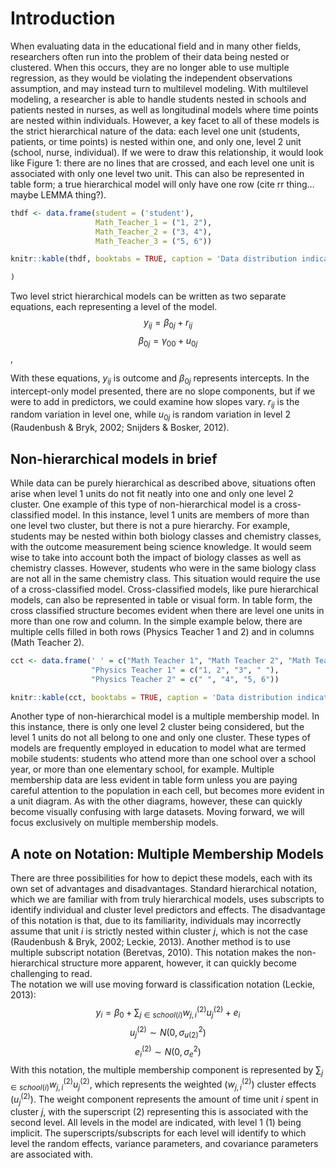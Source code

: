 # Introduction 

When evaluating data in the educational field and in many other fields, researchers often run into the problem of their data being nested or clustered.  When this occurs, they are no longer able to use multiple regression, as they would be violating the independent observations assumption, and may instead turn to multilevel modeling.  With multilevel modeling, a researcher is able to handle students nested in schools and patients nested in nurses, as well as longitudinal models where time points are nested within individuals.  However, a key facet to all of these models is the strict hierarchical nature of the data: each level one unit (students, patients, or time points) is nested within one, and only one, level 2 unit (school, nurse, individual).  If we were to draw this relationship, it would look like Figure 1: there are no lines that are crossed, and each level one unit is associated with only one level two unit.  This can also be represented in table form; a true hierarchical model will only have one row (cite rr thing…maybe LEMMA thing?).  

```r
thdf <- data.frame(student = ('student'),
                   Math_Teacher_1 = ("1, 2"),
                   Math_Teacher_2 = ("3, 4"),
                   Math_Teacher_3 = ("5, 6"))
```

```r
knitr::kable(thdf, booktabs = TRUE, caption = 'Data distribution indicating a true hierarchical model'

)
```

Two level strict hierarchical models can be written as two separate equations, each representing a level of the model.   
$$y_{ij} = \beta_{0j} + r_{ij}$$ 
$$\beta_{0j} = \gamma_{00} + u_{0j}$$, 

With these equations, $y_{ij}$ is outcome and $\beta_{0j}$ represents intercepts.  In the intercept-only model presented, there are no slope components, but if we were to add in predictors, we could examine how slopes vary.  $r_{ij}$ is the random variation in level one, while $u_{0j}$ is random variation in level 2 (Raudenbush & Bryk, 2002; Snijders & Bosker, 2012).

## Non-hierarchical models in brief
While data can be purely hierarchical as described above, situations often arise when level 1 units do not fit neatly into one and only one level 2 cluster.  One example of this type of non-hierarchical model is a cross-classified model.  In this instance, level 1 units are members of more than one level two cluster, but there is not a pure hierarchy.  For example, students may be nested within both biology classes and chemistry classes, with the outcome measurement being science knowledge.  It would seem wise to take into account both the impact of biology classes as well as chemistry classes.  However, students who were in the same biology class are not all in the same chemistry class.  This situation would require the use of a cross-classified model.  Cross-classified models, like pure hierarchical models, can also be represented in table or visual form.  In table form, the cross classified structure becomes evident when there are level one units in more than one row and column.  In the simple example below, there are multiple cells filled in both rows (Physics Teacher 1 and 2) and in columns (Math Teacher 2).

```r
cct <- data.frame(' ' = c("Math Teacher 1", "Math Teacher 2", "Math Teacher 3"),
                  "Physics Teacher 1" = c("1, 2", "3", " "),
                  "Physics Teacher 2" = c(" ", "4", "5, 6"))

knitr::kable(cct, booktabs = TRUE, caption = 'Data distribution indicating a cross-classified model')
```

Another type of non-hierarchical model is a multiple membership model.  In this instance, there is only one level 2 cluster being considered, but the level 1 units do not all belong to one and only one cluster.  These types of models are frequently employed in education to model what are termed mobile students: students who attend more than one school over a school year, or more than one elementary school, for example.  Multiple membership data are less evident in table form unless you are paying careful attention to the population in each cell, but becomes more evident in a unit diagram. As with the other diagrams, however, these can quickly become visually confusing with large datasets. Moving forward, we will focus exclusively on multiple membership models.

## A note on Notation: Multiple Membership Models
There are three possibilities for how to depict these models, each with its own set of advantages and disadvantages.  Standard hierarchical notation, which we are familiar with from truly hierarchical models, uses subscripts to identify individual and cluster level predictors and effects.  The disadvantage of this notation is that, due to its familiarity, individuals may incorrectly assume that unit $\textit{i}$ is strictly nested within cluster $\textit{j}$, which is not the case (Raudenbush & Bryk, 2002; Leckie, 2013).  Another method is to use multiple subscript notation (Beretvas, 2010).  This notation makes the non-hierarchical structure more apparent, however, it can quickly become challenging to read.  
The notation we will use moving forward is classification notation (Leckie, 2013):  
$$y_{i} = \beta_{0} + \sum_{j \in school(i)}w_{j,i}^{(2)}u_{j}^{(2)} + e_{i}$$
$$u_{j}^{(2)} \sim N(0, \sigma_{u(2)}^{2})$$
$$e_{i}^{(2)} \sim N(0, \sigma_{e}^{2})$$
With this notation, the multiple membership component is represented by $\sum_{j \in school(i)}w_{j,i}^{(2)}u_{j}^{(2)}$, which represents the weighted ($w_{j,i}^{(2)}$) cluster effects ($u_{j}^{(2)}$). The weight component represents the amount of time unit $\textit{i}$ spent in cluster $\textit{j}$, with the superscript (2) representing this is associated with the second level.  All levels in the model are indicated, with level 1 (1) being implicit.  The superscripts/subscripts for each level will identify to which level the random effects, variance parameters, and covariance parameters are associated with.

